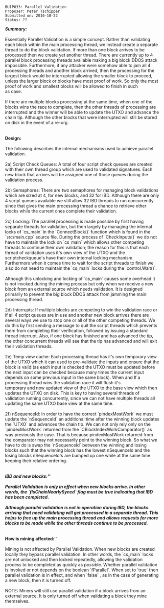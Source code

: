 <pre>
BUIP033: Parallel Validation
Proposer: Peter Tschipper
Submitted on: 2016-10-22
Status: ??
</pre>

'''''Summary:'''''<br />
<br />
Essentially Parallel Validation is a simple concept. Rather than validating each block within the main processing thread, we instead create a separate thread to do the block validation. If more than one block arrives to be processed then we create yet another thread. There are currently up to 4 parallel block processing threads available making a big block DDOS attack impossible. Furthermore, if any attacker were somehow able to jam all 4 processing threads and another block arrived, then the processing for the largest block would be interrupted allowing the smaller block to proceed, unless the larger block or blocks have most proof of work. So only the most proof of work and smallest blocks will be allowed to finish in such<br />
as case.<br />
<br />
If there are multiple blocks processing at the same time, when one of the blocks wins the race to complete, then the other threads of processing are interrupted and the winner will be able to update the UTXO and advance the chain tip. Although the other blocks that were interrupted will still be stored on disk in the event of a re-org.<br />
<br />
<br />
'''Design:'''<br />
<br />
The following describes the internal mechanisms used to achieve parallel validation.<br />
<br />
2a) Script Check Queues: A total of four script check queues are created with their own thread group which are used to validated signatures. Each new block that arrives will be assigned one of those queues during the validation process.<br />
<br />
2b) Semaphores: There are two semaphores for managing block validations which are sized at 4, for new blocks, and 32 for IBD. Although there are only 4 script queues available we still allow 32 IBD threads to run concurrently since that gives the main processing thread a chance to retrieve other blocks while the current ones complete their validation.<br />
<br />
2c) Locking: The parallel processing is made possible by first having separate threads for validation, but then largely by managing the internal locks of `cs_main` in the `ConnectBlock()` function which is found in the `src/main.cpp` source file. During the process of `CheckInputs()` we do not have to maintain the lock on `cs_main` which allows other competing threads to continue their own validation; the reason for this is that each thread of validation uses it's own view of the UTXO and the scriptcheckqueue's have their own internal locking mechanism. Furthermore when it comes time to wait for the script threads to finish we also do not need to maintain the `cs_main` locks during the `control.Wait()`.<br />
<br />
Although this unlocking and locking of `cs_main` causes some overhead it is not invoked during the mining process but only when we receive a new block from an external source which needs validation. It is designed primarily to prevent the big block DDOS attack from jamming the main processing thread.<br />
<br />
2d) Interrupts: If multiple blocks are competing to win the validation race or if all 4 script queues are in use and another new block arrives there are several ways we use to stop one or all of the other competing threads. We do this by first sending a message to quit the script threads which prevents them from completing their verification, followed by issuing a standard thread interrupt. Also, if one block has finished and has advanced the tip, the other concurrent threads will see that the tip has advanced and will exit their validation threads.<br />
<br />
2e) Temp view cache: Each processing thread has it's own temporary view of the UTXO which it can used to pre-validate the inputs and ensure that the block is valid (as each input is checked the UTXO must be updated before the next input can be checked because many times the current input depends on some previous input in the same block). When and If a processing thread wins the validation race it will flush it's<br />
temporary and now updated view of the UTXO to the base view which then updates the UTXO on disk. This is key to having several threads of validation running concurrently, since we can not have multiple threads all updating the same UTXO base view at the same time.<br />
<br />
2f) nSequenceId: In order to have the correct `pindexMostWork` we must update the `nSequenceId` an additional time after the winning block updates the `UTXO` and advances the chain tip. We can not only rely only on the `pindexMostWork` returned from the `CBlockIndexWorkComparator()` as was previously the case. That is because pindexMostWork returned from the comparator may not necessarily point to the winning block. So what we have to do is swap the `nSequenceId` between the winning and losing blocks such that the winning block has the lowest nSequenceId and the losing blocks nSequenceId's are bumped up one while at the same time keeping their relative ordering.<br />
<br />
<br />
'''''IBD and new blocks:'''''<br />
<br />
Parallel Validation is only in effect when new blocks arrive. In other words, the `fIsChainNearlySyncd` flag must be true indicating that IBD has been completed.<br />
<br />
Although parallel validation is not in operation during IBD, the blocks arriving that need validating will get processed in a separate thread. This helps to free up the main processing thread and allows requests for more blocks to be made while the other threads continue to be processed.<br />
<br />
<br />
'''''How is mining affected:'''''<br />
<br />
Mining is not affected by Parallel Validation. When new blocks are created locally they bypass parallel validation. In other words, the `cs_main` locks are not unlocked and then locked repeatedly, allowing the validation process to be completed as quickly as possible. Whether parallel validation is invoked or not depends on the boolean `fParallel`. When set to `true` then parallel validation is in effect, and when `false` , as in the case of generating a new block, then it is turned off.<br />
<br />
NOTE: Miners will still use parallel validation if a block arrives from an external source. It is only turned off when validating a block they mine themselves.
